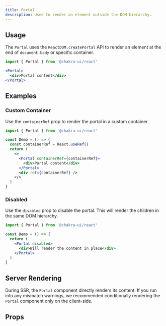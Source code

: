 ```yaml
---
title: Portal
description: Used to render an element outside the DOM hierarchy.
---
```


## Usage

The `Portal` uses the `ReactDOM.createPortal` API to render an element at the
end of `document.body` or specific container.

```jsx
import { Portal } from '@chakra-ui/react'
```

```jsx
<Portal>
  <div>Portal content</div>
</Portal>
```

## Examples

### Custom Container

Use the `containerRef` prop to render the portal in a custom container.

```jsx
import { Portal } from '@chakra-ui/react'

const Demo = () => {
  const containerRef = React.useRef()
  return (
    <>
      <Portal containerRef={containerRef}>
        <div>Portal content</div>
      </Portal>
      <div ref={containerRef} />
    </>
  )
}
```

### Disabled

Use the `disabled` prop to disable the portal. This will render the children in
the same DOM hierarchy.

```jsx
import { Portal } from '@chakra-ui/react'

const Demo = () => {
  return (
    <Portal disabled>
      <div>Will render the content in place</div>
    </Portal>
  )
}
```

## Server Rendering

During SSR, the `Portal` component directly renders its content. If you run into
any mismatch warnings, we recommended conditionally rendering the `Portal`
component only on the client-side.

## Props

<PropTable component="Portal" part="Portal" />

